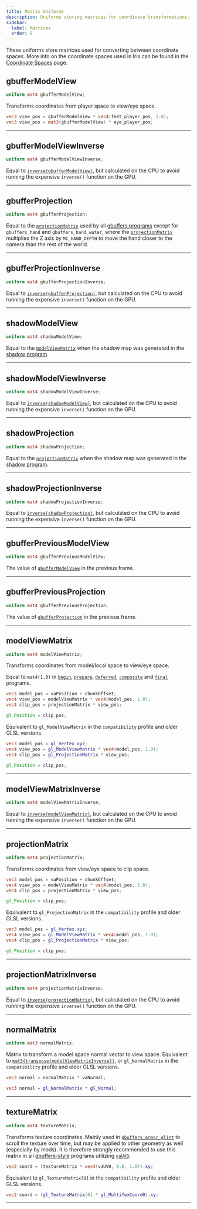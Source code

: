 ```yaml
---
title: Matrix Uniforms
description: Uniforms storing matrices for coordinate transformations.
sidebar:
  label: Matrices
  order: 9
---
```


These uniforms store matrices used for converting between coordinate spaces. More info on the coordinate spaces used in Iris can be found in the [Coordinate Spaces](/current/how-to/coordinate_spaces) page.


## gbufferModelView
```glsl
uniform mat4 gbufferModelView;
```
Transforms coordinates from player space to view/eye space.
```glsl
vec3 view_pos = gbufferModelView * vec4(feet_player_pos, 1.0);
vec3 view_pos = mat3(gbufferModelView) * eye_player_pos;
```

----------------


## gbufferModelViewInverse
```glsl
uniform mat4 gbufferModelViewInverse;
```
Equal to [`inverse(gbufferModelView)`](/current/reference/uniforms/matrices/#gbuffermodelview), but calculated on the CPU to avoid running the expensive `inverse()` function on the GPU.

----------------


## gbufferProjection
```glsl
uniform mat4 gbufferProjection;
```
Equal to the [`projectionMatrix`](/current/reference/uniforms/matrices/#projectionmatrix) used by all [gbuffers programs](/current/reference/programs/gbuffers/) except for `gbuffers_hand` and `gbuffers_hand_water`, where the [`projectionMatrix`](/current/reference/uniforms/matrices/#projectionmatrix) multiplies the Z axis by `MC_HAND_DEPTH` to move the hand closer to the camera than the rest of the world.

----------------


## gbufferProjectionInverse
```glsl
uniform mat4 gbufferProjectionInverse;
```
Equal to [`inverse(gbufferProjection)`](/current/reference/uniforms/matrices/#gbufferprojection), but calculated on the CPU to avoid running the expensive `inverse()` function on the GPU.

----------------


## shadowModelView
```glsl
uniform mat4 shadowModelView;
```
Equal to the [`modelViewMatrix`](/current/reference/uniforms/matrices/#modelviewmatrix) when the shadow map was generated in the [shadow program](/current/reference/programs/shadow/).

----------------


## shadowModelViewInverse
```glsl
uniform mat4 shadowModelViewInverse;
```
Equal to [`inverse(shadowModelView)`](/current/reference/uniforms/matrices#shadowmodelview), but calculated on the CPU to avoid running the expensive `inverse()` function on the GPU.

----------------


## shadowProjection
```glsl
uniform mat4 shadowProjection;
```
Equal to the [`projectionMatrix`](/current/reference/uniforms/matrices/#projectionmatrix) when the shadow map was generated in the [shadow program](/current/reference/programs/shadow).

----------------


## shadowProjectionInverse
```glsl
uniform mat4 shadowProjectionInverse;
```
Equal to [`inverse(shadowProjection)`](/current/reference/uniforms/matrices/#shadowprojection), but calculated on the CPU to avoid running the expensive `inverse()` function on the GPU.

----------------


## gbufferPreviousModelView
```glsl
uniform mat4 gbufferPreviousModelView;
```
The value of [`gbufferModelView`](/current/reference/uniforms/matrices/#gbuffermodelview) in the previous frame.

----------------


## gbufferPreviousProjection
```glsl
uniform mat4 gbufferPreviousProjection;
```
The value of [`gbufferProjection`](/current/reference/uniforms/matrices/#gbufferprojection) in the previous frame.

----------------


## modelViewMatrix
```glsl
uniform mat4 modelViewMatrix;
```
Transforms coordinates from model/local space to view/eye space.

Equal to `mat4(1.0)` in [`begin`](/current/reference/programs/begin/), [`prepare`](/current/reference/programs/prepare/), [`deferred`](/current/reference/programs/deferred/), [`composite`](/current/reference/programs/composite/) and [`final`](/current/reference/programs/final/) programs.
```glsl
vec3 model_pos = vaPosition + chunkOffset;
vec4 view_pos = modelViewMatrix * vec4(model_pos, 1.0);
vec4 clip_pos = projectionMatrix * view_pos;

gl_Position = clip_pos;
```
Equivalent to `gl_ModelViewMatrix` in the `compatibility` profile and older GLSL versions.
```glsl
vec3 model_pos = gl_Vertex.xyz;
vec4 view_pos = gl_ModelViewMatrix * vec4(model_pos, 1.0);
vec4 clip_pos = gl_ProjectionMatrix * view_pos;

gl_Position = clip_pos;
```

----------------


## modelViewMatrixInverse
```glsl
uniform mat4 modelViewMatrixInverse;
```
Equal to [`inverse(modelViewMatrix)`](/current/reference/uniforms/matrices/#modelviewmatrix), but calculated on the CPU to avoid running the expensive `inverse()` function on the GPU.

----------------


## projectionMatrix
```glsl
uniform mat4 projectionMatrix;
```
Transforms coordinates from view/eye space to clip space.
```glsl
vec3 model_pos = vaPosition + chunkOffset;
vec4 view_pos = modelViewMatrix * vec4(model_pos, 1.0);
vec4 clip_pos = projectionMatrix * view_pos;

gl_Position = clip_pos;
```
Equivalent to `gl_ProjectionMatrix` in the `compatibility` profile and older GLSL versions.
```glsl
vec3 model_pos = gl_Vertex.xyz;
vec4 view_pos = gl_ModelViewMatrix * vec4(model_pos, 1.0);
vec4 clip_pos = gl_ProjectionMatrix * view_pos;

gl_Position = clip_pos;
```

----------------


## projectionMatrixInverse
```glsl
uniform mat4 projectionMatrixInverse;
```
Equal to [`inverse(projectionMatrix)`](/current/reference/uniforms/matrices/#projectionmatrix), but calculated on the CPU to avoid running the expensive `inverse()` function on the GPU.

----------------


## normalMatrix
```glsl
uniform mat3 normalMatrix;
```
Matrix to transform a model space normal vector to view space.
Equivalent to [`mat3(transpose(modelViewMatrixInverse))`](/current/reference/uniforms/matrices/#modelviewmatrixinverse), or `gl_NormalMatrix` in the `compatibility` profile and older GLSL versions.

```glsl
vec3 normal = normalMatrix * vaNormal;
```
```glsl
vec3 normal = gl_NormalMatrix * gl_Normal;
```

----------------


## textureMatrix
```glsl
uniform mat4 textureMatrix;
```
Transforms texture coordinates. Mainly used in [`gbuffers_armor_glint`](/current/reference/programs/gbuffers/) to scroll the texture over time, but may be applied to other geometry as well (especially by mods). It is therefore strongly recommended to use this matrix in all [gbuffers-style](/current/reference/programs/overview/#program-order) programs utilizing [`vaUV0`](/current/reference/attributes/vauv0/).
```glsl
vec2 coord = (textureMatrix * vec4(vaUV0, 0.0, 1.0)).xy;
```
Equivalent to `gl_TextureMatrix[0]` in the `compatibility` profile and older GLSL versions.
```glsl
vec2 coord = (gl_TextureMatrix[0] * gl_MultiTexCoord0).xy;
```

----------------


